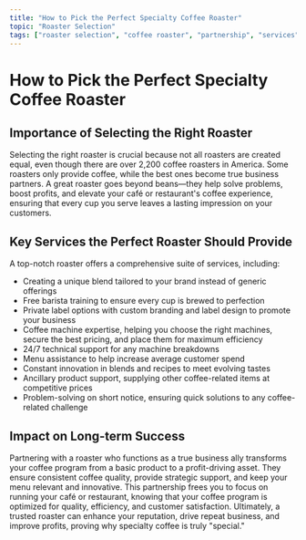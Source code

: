```yaml
---
title: "How to Pick the Perfect Specialty Coffee Roaster"
topic: "Roaster Selection"
tags: ["roaster selection", "coffee roaster", "partnership", "services", "support", "quality", "business partner"]
---
```


# How to Pick the Perfect Specialty Coffee Roaster

## Importance of Selecting the Right Roaster

Selecting the right roaster is crucial because not all roasters are created equal, even though there are over 2,200 coffee roasters in America. Some roasters only provide coffee, while the best ones become true business partners. A great roaster goes beyond beans—they help solve problems, boost profits, and elevate your café or restaurant's coffee experience, ensuring that every cup you serve leaves a lasting impression on your customers.

## Key Services the Perfect Roaster Should Provide

A top-notch roaster offers a comprehensive suite of services, including:

- Creating a unique blend tailored to your brand instead of generic offerings
- Free barista training to ensure every cup is brewed to perfection
- Private label options with custom branding and label design to promote your business
- Coffee machine expertise, helping you choose the right machines, secure the best pricing, and place them for maximum efficiency
- 24/7 technical support for any machine breakdowns
- Menu assistance to help increase average customer spend
- Constant innovation in blends and recipes to meet evolving tastes
- Ancillary product support, supplying other coffee-related items at competitive prices
- Problem-solving on short notice, ensuring quick solutions to any coffee-related challenge

## Impact on Long-term Success

Partnering with a roaster who functions as a true business ally transforms your coffee program from a basic product to a profit-driving asset. They ensure consistent coffee quality, provide strategic support, and keep your menu relevant and innovative. This partnership frees you to focus on running your café or restaurant, knowing that your coffee program is optimized for quality, efficiency, and customer satisfaction. Ultimately, a trusted roaster can enhance your reputation, drive repeat business, and improve profits, proving why specialty coffee is truly "special."
